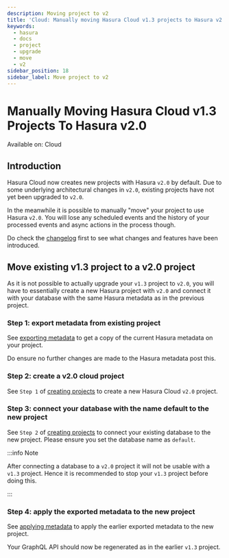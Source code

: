 ```yaml
---
description: Moving project to v2
title: 'Cloud: Manually moving Hasura Cloud v1.3 projects to Hasura v2.0'
keywords:
  - hasura
  - docs
  - project
  - upgrade
  - move
  - v2
sidebar_position: 18
sidebar_label: Move project to v2
---
```



# Manually Moving Hasura Cloud v1.3 Projects To Hasura v2.0

<div className='badge badge--primary heading-badge'>Available on: Cloud</div>

## Introduction

Hasura Cloud now creates new projects with Hasura `v2.0` by default. Due to some underlying architectural changes in
`v2.0`, existing projects have not yet been upgraded to `v2.0`.

In the meanwhile it is possible to manually "move" your project to use Hasura `v2.0`. You will lose any scheduled events
and the history of your processed events and async actions in the process though.

Do check the [changelog](https://github.com/hasura/graphql-engine/releases) first to see what changes and features have
been introduced.

## Move existing v1.3 project to a v2.0 project

As it is not possible to actually upgrade your `v1.3` project to `v2.0`, you will have to essentially create a new
Hasura project with `v2.0` and connect it with your database with the same Hasura metadata as in the previous project.

### Step 1: export metadata from existing project

See [exporting metadata](/migrations-metadata-seeds/manage-metadata.mdx) to get a copy of the current Hasura metadata on
your project.

Do ensure no further changes are made to the Hasura metadata post this.

### Step 2: create a v2.0 cloud project

See `Step 1` of [creating projects](/projects/create.mdx) to create a new Hasura Cloud `v2.0` project.

### Step 3: connect your database with the name **default** to the new project

See `Step 2` of [creating projects](/projects/create.mdx) to connect your existing database to the new project. Please
ensure you set the database name as `default`.

:::info Note

After connecting a database to a `v2.0` project it will not be usable with a `v1.3` project. Hence it is recommended to
stop your `v1.3` project before doing this.

:::

### Step 4: apply the exported metadata to the new project

See [applying metadata](/migrations-metadata-seeds/manage-metadata.mdx) to apply the earlier exported metadata to the
new project.

Your GraphQL API should now be regenerated as in the earlier `v1.3` project.
